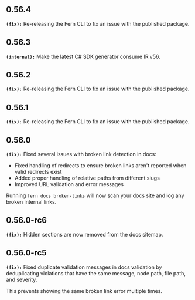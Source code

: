 ## 0.56.4
**`(fix):`** Re-releasing the Fern CLI to fix an issue with the published package.


## 0.56.3
**`(internal):`** Make the latest C# SDK generator consume IR v56.


## 0.56.2
**`(fix):`** Re-releasing the Fern CLI to fix an issue with the published package.


## 0.56.1
**`(fix):`** Re-releasing the Fern CLI to fix an issue with the published package.


## 0.56.0
**`(fix):`** Fixed several issues with broken link detection in docs:
- Fixed handling of redirects to ensure broken links aren't reported when valid redirects exist
- Added proper handling of relative paths from different slugs
- Improved URL validation and error messages

Running `fern docs broken-links` will now scan your docs site and log any broken internal links.


## 0.56.0-rc6
**`(fix):`** Hidden sections are now removed from the docs sitemap.


## 0.56.0-rc5
**`(fix):`** Fixed duplicate validation messages in docs validation by deduplicating violations
that have the same message, node path, file path, and severity.

This prevents showing the same broken link error multiple times.


